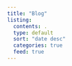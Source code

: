 ```yaml
---
title: "Blog"
listing:
  contents: .
  type: default
  sort: "date desc"
  categories: true
  feed: true
---
```

